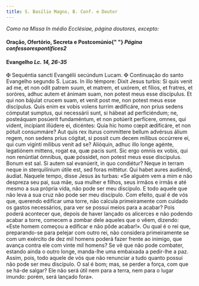 ```yaml
---
title: S. Basílio Magno, B. Conf. e Doutor
---
```


<em>Como na Missa In médio Ecclésiae, página doutores, excepto:</em>

<h4 class="text-center">
  Oração, Ofertório, Secreta e Postcomúnio{" "}
  <em>Página confessorespontifices2</em>
</h4>

<h4 class="text-center">
  Evangelho <em>Lc. 14, 26-35</em>
</h4>
<div class="container-fluid">
  <div class="row">
    <span class="text-justify">
      <span class="text-danger">&#10016;</span> Sequéntia sancti Evangélii
      secúndum Lucam.
    </span>
<span class="text-justify">
      <span class="text-danger">&#10016;</span> Continuação do santo Evangelho
      segundo S. Lucas.
    </span>
<span class="text-justify">
      In illo témpore: Dixit Jesus turbis: Si quis venit ad me, et non odit
      patrem suum, et matrem, et uxórem, et fílios, et fratres, et soróres,
      adhuc autem et ánimam suam, non potest meus esse discípulus. Et qui non
      bájulat crucem suam, et venit post me, non potest meus esse discípulus.
      Quis enim ex vobis volens turrim ædificáre, non prius sedens cómputat
      sumptus, qui necessárii sunt, si hábeat ad perficiéndum; ne, posteáquam
      posúerit fundaméntum, et non potúerit perfícere, omnes, qui vident,
      incípiant illúdere ei, dicéntes: Quia hic homo cœpit ædificáre, et non
      pótuit consummáre? Aut quis rex iturus commíttere bellum advérsus álium
      regem, non sedens prius cógitat, si possit cum decem mílibus occúrrere ei,
      qui cum vigínti mílibus venit ad se? Alióquin, adhuc illo longe agénte,
      legatiónem mittens, rogat ea, quæ pacis sunt. Sic ergo omnis ex vobis, qui
      non renúntiat ómnibus, quæ póssidet, non potest meus esse discípulus.
      Bonum est sal. Si autem sal evanúerit, in quo condiétur? Neque in terram
      neque in sterquilínium útile est, sed foras mittétur. Qui habet aures
      audiéndi, áudiat.
    </span>
<span class="text-justify">
      Naquele tempo, disse Jesus às turbas: «Se alguém vem a mim e não despreza
      seu pai, sua mãe, sua mulher e filhos, seus irmãos e irmãs e até mesmo a
      sua própria vida, não pode ser meu discípulo. E todo aquele que não leva a
      sua cruz não pode ser meu discípulo. Com efeito, qual é de vós que,
      querendo edificar uma torre, não calcula primeiramente com cuidado os
      gastos necessários, para ver se possui meios para a acabar? Pois poderá
      acontecer que, depois de haver lançado os alicerces e não podendo acabar a
      torre, comecem a zombar dele aqueles que o vêem, dizendo: «Este homem
      começou a edificar e não pôde acabar!». Ou qual é o rei que, preparando-se
      para pelejar com outro rei, não considera primeiramente se com um exército
      de dez mil homens poderá fazer frente ao inimigo, que avança contra ele
      com vinte mil homens? Se vê que não pode combater, estando ainda o outro
      longe, manda-lhe uma embaixada a pedir-lhe a paz. Assim, pois, todo aquele
      de vós que não renunciar a tudo quanto possui não pode ser meu discípulo.
      O sal é bom; mas, se perder a força, com que se há-de salgar? Ele não será
      útil nem para a terra, nem para o lugar imundo: porém, será lançado fora».
    </span>
</div>

